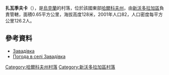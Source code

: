 {{coord|49|37|16|N|35|50|34|E|scale:100000_region:UA|display=title}}

'''扎瓦季夫卡'''（{{lang-uk|Завадівка}}），是[[烏克蘭|烏克蘭]]的村落，位於該國東部[[哈爾科夫州|哈爾科夫州]]，由[[新沃多拉加區|新沃多拉加區]]負責管轄，面積0.65平方公里，海拔高度128米，2001年人口82，人口密度每平方公里126.2人。

==參考資料==
* [http://w1.c1.rada.gov.ua/pls/z7502/A005?rdat1=09.01.2009&rf7571=33767 Завадівка]{{dead link|date=2018年3月 |bot=InternetArchiveBot |fix-attempted=yes }}
* [http://weather.in.ua/ua/har'kovskaja/8076 Погода в селі Завадівка] {{Wayback|url=http://weather.in.ua/ua/har'kovskaja/8076 |date=20160323025019 }}

{{DEFAULTSORT:Завадівка}}
[[Category:哈爾科夫州村落|Category:哈爾科夫州村落]]
[[Category:新沃多拉加區村落|Category:新沃多拉加區村落]]


{{Kharkiv-geo-stub}}